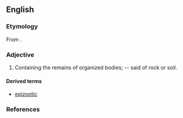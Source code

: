==English==

===Etymology===
From {{etyl|grc}} {{term|ζῷον||animal|lang=grc}}.

===Adjective===
{{en-adj|-}}

# Containing the remains of organized bodies; -- said of rock or soil.

====Derived terms====
* [[epizootic]]

===References===
{{1913}}